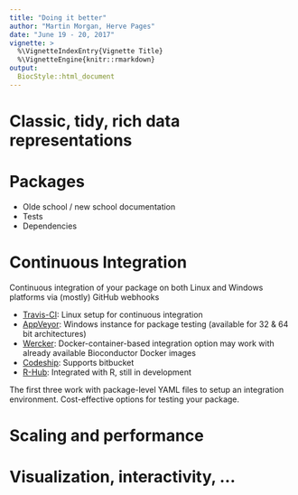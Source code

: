 ```yaml
---
title: "Doing it better"
author: "Martin Morgan, Herve Pages"
date: "June 19 - 20, 2017"
vignette: >
  %\VignetteIndexEntry{Vignette Title}
  %\VignetteEngine{knitr::rmarkdown}
output: 
  BiocStyle::html_document
---
```


# Classic, tidy, rich data representations

# Packages

- Olde school / new school documentation
- Tests
- Dependencies

# Continuous Integration

Continuous integration of your package on both Linux and Windows platforms
via (mostly) GitHub webhooks

- [Travis-CI][]: Linux setup for continuous integration
- [AppVeyor][]: Windows instance for package testing
(available for 32 & 64 bit architectures)
- [Wercker][]: Docker-container-based integration option may work with
already available Bioconductor Docker images
- [Codeship][]: Supports bitbucket
- [R-Hub][]: Integrated with R, still in development

The first three work with package-level YAML files to setup an integration
environment. Cost-effective options for testing your package.

# Scaling and performance

# Visualization, interactivity, ...


[Travis-CI]: https://www.travis-ci.org
[AppVeyor]: https://www.appveyor.com
[Wercker]: https://www.wercker.com
[Codeship]: https://codeship.com/
[R-Hub]: https://github.com/r-hub/rhub

